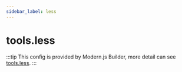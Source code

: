 ```yaml
---
sidebar_label: less
---
```


# tools.less

:::tip
This config is provided by Modern.js Builder, more detail can see [tools.less](https://modernjs.dev/builder/en/api/config-tools.html#toolsless).
:::


<Main />
